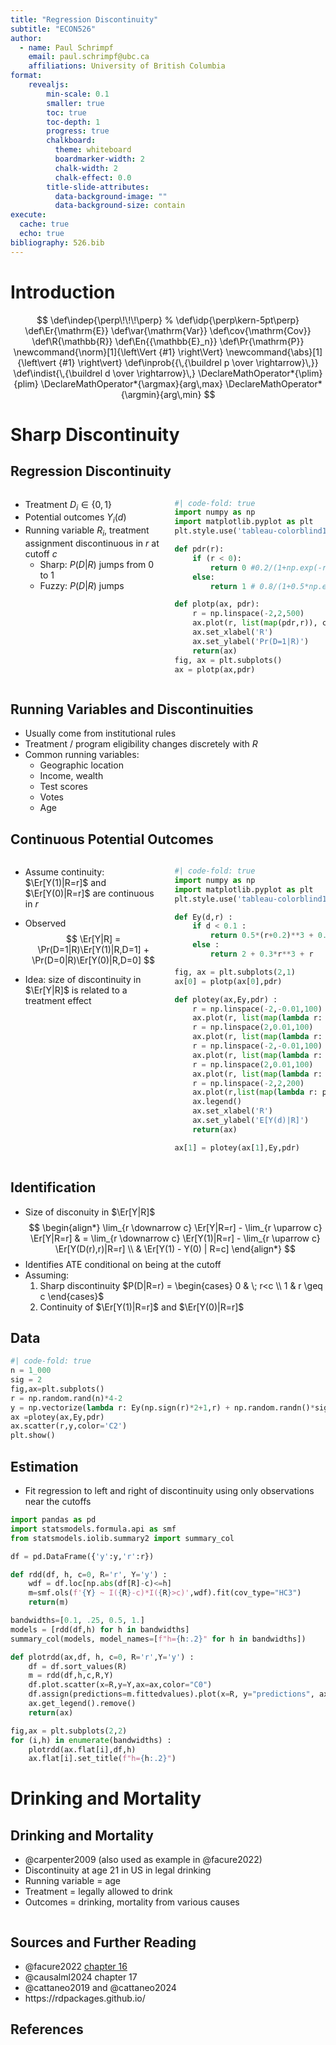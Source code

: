 ```yaml
---
title: "Regression Discontinuity"
subtitle: "ECON526"
author:
  - name: Paul Schrimpf
    email: paul.schrimpf@ubc.ca
    affiliations: University of British Columbia
format:
    revealjs:
        min-scale: 0.1
        smaller: true
        toc: true
        toc-depth: 1
        progress: true
        chalkboard:
          theme: whiteboard
          boardmarker-width: 2
          chalk-width: 2
          chalk-effect: 0.0
        title-slide-attributes:
          data-background-image: ""
          data-background-size: contain
execute:
  cache: true
  echo: true
bibliography: 526.bib
---
```



# Introduction

$$
\def\indep{\perp\!\!\!\perp} % \def\idp{\perp\kern-5pt\perp}
\def\Er{\mathrm{E}}
\def\var{\mathrm{Var}}
\def\cov{\mathrm{Cov}}
\def\R{\mathbb{R}}
\def\En{{\mathbb{E}_n}}
\def\Pr{\mathrm{P}}
\newcommand{\norm}[1]{\left\Vert {#1} \right\Vert}
\newcommand{\abs}[1]{\left\vert {#1} \right\vert}
\def\inprob{{\,{\buildrel p \over \rightarrow}\,}}
\def\indist{\,{\buildrel d \over \rightarrow}\,}
\DeclareMathOperator*{\plim}{plim}
\DeclareMathOperator*{\argmax}{arg\,max}
\DeclareMathOperator*{\argmin}{arg\,min}
$$

# Sharp Discontinuity

## Regression Discontinuity

::: {.columns}

::: {.column width=50%}

- Treatment $D_i \in \{0,1\}$
- Potential outcomes $Y_i(d)$
- Running variable $R_i$, treatment assignment discontinuous in $r$ at cutoff $c$
  - Sharp: $P(D|R)$ jumps from 0 to 1
  - Fuzzy: $P(D|R)$ jumps

:::

::: {.column width=50%}

```python
#| code-fold: true
import numpy as np
import matplotlib.pyplot as plt
plt.style.use('tableau-colorblind10')

def pdr(r):
    if (r < 0):
        return 0 #0.2/(1+np.exp(-r))
    else:
        return 1 # 0.8/(1+0.5*np.exp(-r))

def plotp(ax, pdr):
    r = np.linspace(-2,2,500)
    ax.plot(r, list(map(pdr,r)), color='C0')
    ax.set_xlabel('R')
    ax.set_ylabel('Pr(D=1|R)')
    return(ax)
fig, ax = plt.subplots()
ax = plotp(ax,pdr)
```

:::

:::

## Running Variables and Discontinuities

- Usually come from institutional rules
- Treatment / program eligibility changes discretely with $R$
- Common running variables:
  - Geographic location
  - Income, wealth
  - Test scores
  - Votes
  - Age

## Continuous Potential Outcomes

::: {.columns}

::: {.column width=50%}

- Assume continuity: $\Er[Y(1)|R=r]$ and $\Er[Y(0)|R=r]$ are continuous in $r$

- Observed
$$
\Er[Y|R] = \Pr(D=1|R)\Er[Y(1)|R,D=1] + \Pr(D=0|R)\Er[Y(0)|R,D=0]
$$

- Idea: size of discontinuity in $\Er[Y|R]$ is related to a treatment effect


:::

::: {.column width=50%}

```python
#| code-fold: true
import numpy as np
import matplotlib.pyplot as plt
plt.style.use('tableau-colorblind10')

def Ey(d,r) :
    if d < 0.1 :
        return 0.5*(r+0.2)**3 + 0.1*(r+0.2)**2
    else :
        return 2 + 0.3*r**3 + r

fig, ax = plt.subplots(2,1)
ax[0] = plotp(ax[0],pdr)

def plotey(ax,Ey,pdr) :
    r = np.linspace(-2,-0.01,100)
    ax.plot(r, list(map(lambda r: Ey(0,r),r)), color='C0', label="E[Y(0)|R]")
    r = np.linspace(2,0.01,100)
    ax.plot(r, list(map(lambda r: Ey(0,r),r)), color='C0', linestyle=":")
    r = np.linspace(-2,-0.01,100)
    ax.plot(r, list(map(lambda r: Ey(1,r),r)), color='C1', linestyle=":")
    r = np.linspace(2,0.01,100)
    ax.plot(r, list(map(lambda r: Ey(1,r),r)), color='C1', label="E[Y(1)|R]")
    r = np.linspace(-2,2,200)
    ax.plot(r,list(map(lambda r: pdr(r)*Ey(1,r) + (1-pdr(r))*Ey(0,r),r)), color='C2', label="E[Y|R]", linestyle="--", alpha=0.8)
    ax.legend()
    ax.set_xlabel('R')
    ax.set_ylabel('E[Y(d)|R]')
    return(ax)

ax[1] = plotey(ax[1],Ey,pdr)

```

:::

:::

## Identification

- Size of disconuity in $\Er[Y|R]$
$$
\begin{align*}
  \lim_{r \downarrow c} \Er[Y|R=r] - \lim_{r \uparrow c} \Er[Y|R=r] & = \lim_{r \downarrow c} \Er[Y(1)|R=r] - \lim_{r \uparrow c} \Er[Y(D(r),r)|R=r] \\
  & \Er[Y(1) - Y(0) | R=c]
\end{align*}
$$
- Identifies ATE conditional on being at the cutoff
- Assuming:
   1. Sharp discontinuity $P(D|R=r) = \begin{cases} 0 & \; r<c \\ 1 & r \geq c \end{cases}$
   2. Continuity of $\Er[Y(1)|R=r]$ and $\Er[Y(0)|R=r]$

## Data

```python
#| code-fold: true
n = 1_000
sig = 2
fig,ax=plt.subplots()
r = np.random.rand(n)*4-2
y = np.vectorize(lambda r: Ey(np.sign(r)*2+1,r) + np.random.randn()*sig)(r)
ax =plotey(ax,Ey,pdr)
ax.scatter(r,y,color='C2')
plt.show()
```

## Estimation

- Fit regression to left and right of discontinuity using only observations near the cutoffs

```python
import pandas as pd
import statsmodels.formula.api as smf
from statsmodels.iolib.summary2 import summary_col

df = pd.DataFrame({'y':y,'r':r})

def rdd(df, h, c=0, R='r', Y='y') :
    wdf = df.loc[np.abs(df[R]-c)<=h]
    m=smf.ols(f'{Y} ~ I({R}-c)*I({R}>c)',wdf).fit(cov_type="HC3")
    return(m)

bandwidths=[0.1, .25, 0.5, 1.]
models = [rdd(df,h) for h in bandwidths]
summary_col(models, model_names=[f"h={h:.2}" for h in bandwidths])
```

```python
def plotrdd(ax,df, h, c=0, R='r',Y='y') :
    df = df.sort_values(R)
    m = rdd(df,h,c,R,Y)
    df.plot.scatter(x=R,y=Y,ax=ax,color="C0")
    df.assign(predictions=m.fittedvalues).plot(x=R, y="predictions", ax=ax, color="C1")
    ax.get_legend().remove()
    return(ax)

fig,ax = plt.subplots(2,2)
for (i,h) in enumerate(bandwidths) :
    plotrdd(ax.flat[i],df,h)
    ax.flat[i].set_title(f"h={h:.2}")
```

# Drinking and Mortality

## Drinking and Mortality

- @carpenter2009 (also used as example in @facure2022)
- Discontinuity at age 21 in US in legal drinking
- Running variable = age
- Treatment = legally allowed to drink
- Outcomes = drinking, mortality from various causes

```python

```


## Sources and Further Reading

- @facure2022 [chapter 16](https://matheusfacure.github.io/python-causality-handbook/16-Regression-Discontinuity-Design.html)
- @causalml2024 chapter 17
- @cattaneo2019 and @cattaneo2024
- https://rdpackages.github.io/

## References

